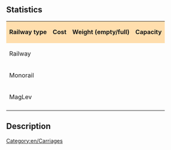 ==Statistics==
{| cellspacing="3" align="center"
|style="background:#ffdead;"| '''Railway type'''
|style="background:#ffdead;"| '''Cost'''
|style="background:#ffdead;"| '''Weight (empty/full)'''
|style="background:#ffdead;"| '''Capacity'''
|-
| Railway
| {{{NormalCost}}}
| {{{NormalWeight}}}
| {{{NormalCapacity}}}
|-
| Monorail
| {{{MonoCost}}}
| {{{MonoWeight}}}
| {{{MonoCapacity}}}
|-
| MagLev
| {{{MagCost}}}
| {{{MagWeight}}}
| {{{MagCapacity}}}
|-
|}
==Description==
{{{Description}}}

[[Category:en/Carriages]]